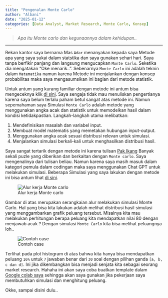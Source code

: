 ```yaml
---
title: "Pengenalan Monte Carlo"
author: "Albani"
date: "2025-01-12"
categories: [Data Analyst, Market Research, Monte Carlo, Konsep]
---
```

> *Apa itu Monte carlo dan kegunaannya dalam kehidupan..*

-------

Rekan kantor saya bernama Mas `Adar` menanyakan kepada saya Metode apa yang saya sukai dalam statstika dan saya gunakan sehari hari. Saya tanpa berfikir panjang dan langsung mengucapkan `Monte Carlo`. Seketika dia  mengatakan "Oke menarik..". Sebenarnya `Monte Carlo` ini adalah teknin dalam `Matematika` namun karena Metode ini menjalankan dengan konsep probabilitas maka saya mengasumsikan ini bagian dari metode statistik.

Untuk antum yang kurang familiar dengan metode ini antum bisa mengeceknya klik [di sini](https://sixsigmadsi.com/monte-carlo-simulation/). Saya sengaja tidak mau menuliskan pengertianya karena saya belum terlalu paham betul sangat atas metode ini. Namun sepemahaman saya Simulasi `Monte Carlo` adalah metode yang menggunakan angka acak dan statistik untuk memodelkan hasil dalam kondisi ketidakpastian. Langkah-langkah utama melibatkan:

1. Mendefinisikan masalah dan variabel input.
2. Membuat model matematis yang memetakan hubungan input-output.
3. Menggunakan angka acak sesuai distribusi relevan untuk simulasi.
4. Menjalankan simulasi berkali-kali untuk menghasilkan distribusi hasil.

Saya sangat tertarik dengan metode ini karena tulisan [Pak Ikang](https://ikanx101.com/) Banyak sekali puzle yang diberikan dan berkaitan dengan `Monte carlo`. Saya mengenalinya dari tulisan beliau. Namun karena saya masih masuk dalam kategori pemula dalam codingan maka saya menggunakan Chat GPT untuk melakukan simulasi. Beberapa Simulasi yang saya lakukan dengan metode ini bisa antum lihat [di sini](https://colab.research.google.com/drive/1Ifd9TOWqoNccfwt6LAv43JfPklWw6vfB?usp=sharing).

![Alur kerja Monte carlo](15 b.webp)

Gambar di atas merupakan serangkaian alur melakukan simulasi Monte Carlo. Hal yang bisa kita lakukan adalah melihat distribusi hasil simulasi yang menggambarkan grafik peluang tersebut. Misalnya kita mau melakukan perhitungan berapa peluang kita mendapatkan nilai 80 dengan menjawab acak ? Dengan simulasi `Monte Carlo` kita bisa melihat peluangnya loh..

![Contoh case](15 a.png)

Terlihat pada plot histogram di atas bahwa kita hanya bisa mendapatkan peluang `16%` untuk `7` jawaban benar dari `30` soal dengan pilihan ganda `[a, b, c dan d]`. Ini jika dikembangkan bisa menjadi senjata kita sebagai seorang market research. Hahaha ini akan saya coba buatkan template dalam [Google colab saya](https://colab.research.google.com/drive/1Ifd9TOWqoNccfwt6LAv43JfPklWw6vfB#scrollTo=rB3PvEfUJ6t5) sehingga akan saya gunakan jika pekerjaan saya membutuhkan simulasi dan menghitung peluang.

Okke, sampai disini dulu..


